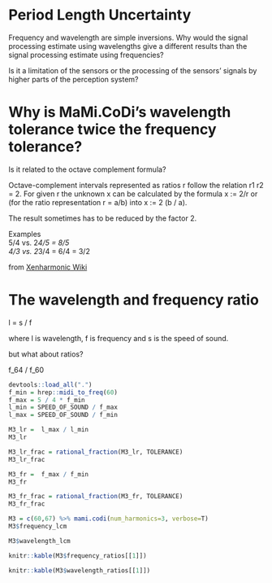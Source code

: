 # Period Length Uncertainty 

Frequency and wavelength are simple inversions. Why would the signal processing 
estimate using wavelengths give a different results than the signal processing 
estimate using frequencies?\

Is it a limitation of the sensors or the processing of the sensors' signals by 
higher parts of the perception system?\

# Why is MaMi.CoDi's wavelength tolerance twice the frequency tolerance?\

Is it related to the octave complement formula?\

Octave-complement intervals represented as ratios r follow the relation r1 r2 = 2. For given r the unknown x can be calculated by the formula x := 2/r or (for the ratio representation r = a/b) into x := 2 (b / a).\

The result sometimes has to be reduced by the factor 2.\

Examples\
5/4 vs. 2*4/5 = 8/5\
4/3 vs. 2*3/4 = 6/4 = 3/2\

from [Xenharmonic Wiki](https://en.xen.wiki/w/Octave_complement)\

# The wavelength and frequency ratio

l = s / f\

where l is wavelength, f is frequency and s is the speed of sound.\

but what about ratios?\

f_64 / f_60

```r
devtools::load_all(".")
f_min = hrep::midi_to_freq(60)
f_max = 5 / 4 * f_min
l_min = SPEED_OF_SOUND / f_max
l_max = SPEED_OF_SOUND / f_min
```

```r
M3_lr =  l_max / l_min
M3_lr
```
```r
M3_lr_frac = rational_fraction(M3_lr, TOLERANCE)
M3_lr_frac
```
```r
M3_fr =  f_max / f_min
M3_fr
```
```r
M3_fr_frac = rational_fraction(M3_fr, TOLERANCE)
M3_fr_frac
```
```r
M3 = c(60,67) %>% mami.codi(num_harmonics=3, verbose=T)
M3$frequency_lcm
```
```r
M3$wavelength_lcm
```
```r
knitr::kable(M3$frequency_ratios[[1]])
```
```r
knitr::kable(M3$wavelength_ratios[[1]])
```
